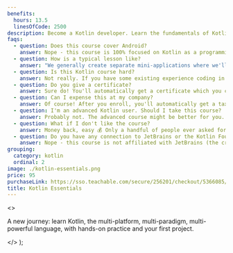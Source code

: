 ```yaml
---
benefits:
  hours: 13.5
  linesOfCode: 2500
description: Become a Kotlin developer. Learn the fundamentals of Kotlin in this practical online course.
faqs:
  - question: Does this course cover Android?
    answer: Nope - this course is 100% focused on Kotlin as a programming language, without caring which platform you're going to write code for.
  - question: How is a typical lesson like?
    answer: "We generally create separate mini-applications where we'll explore a certain feature of the Kotlin language, with examples and exercises. Each lesson is about 10-20 mins long. We also have a mini-project: a command-line image processor, which can resize images and perform various effects (grayscale, blend modes, blurring, edge detection)."
  - question: Is this Kotlin course hard?
    answer: Not really. If you have some existing experience coding in another language, this course should be relaxing enough to have fun, but will give you a nice brain stretch. If you haven't programmed before, the course might be a bit tougher, simply because we skip the CS fundamentals. But don't stress about it! Ask in our private community if you ever get stuck, and we'll help.
  - question: Do you give a certificate?
    answer: Sure do! You'll automatically get a certificate which you can export and use this to get reimbursed or land your Kotlin job.
  - question: Can I expense this at my company?
    answer: Of course! After you enroll, you'll automatically get a tax-compliant receipt which you can use to reimburse this course with your employer.
  - question: I'm an advanced Kotlin user. Should I take this course?
    answer: Probably not. The advanced course might be better for you.
  - question: What if I don't like the course?
    answer: Money back, easy 💰 Only a handful of people ever asked for a refund on the entire site of 20+ courses, just to give you an idea.
  - question: Do you have any connection to JetBrains or the Kotlin Foundation?
    answer: Nope - this course is not affiliated with JetBrains (the creators of Kotlin), Google or the Kotlin Foundation. I hope they say good things about this course once they see it, though!
grouping:
  category: kotlin
  ordinal: 2
image: ./kotlin-essentials.png
price: 95
purchaseLink: https://sso.teachable.com/secure/256201/checkout/5366085/kotlin-essentials
title: Kotlin Essentials
---
```


  <>
    <p>
      A new journey: learn Kotlin, the multi-platform, multi-paradigm,
      multi-powerful language, with hands-on practice and your first project.
    </p>
  </>
);
